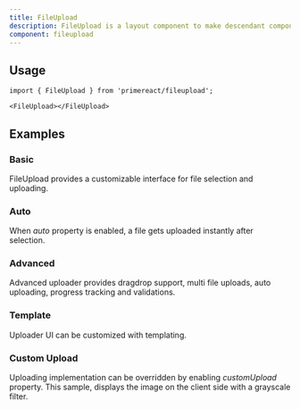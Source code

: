 ```yaml
---
title: FileUpload
description: FileUpload is a layout component to make descendant components span full width of their container.
component: fileupload
---
```


## Usage

```tsx
import { FileUpload } from 'primereact/fileupload';
```

```tsx
<FileUpload></FileUpload>
```

## Examples

### Basic

FileUpload provides a customizable interface for file selection and uploading.

<DocDemoViewer name="fileupload:basic-demo" />

### Auto

When _auto_ property is enabled, a file gets uploaded instantly after selection.

<DocDemoViewer name="fileupload:auto-demo" />

### Advanced

Advanced uploader provides dragdrop support, multi file uploads, auto uploading, progress tracking and validations.

<DocDemoViewer name="fileupload:advanced-demo" />

### Template

Uploader UI can be customized with templating.

<DocDemoViewer name="fileupload:template-demo" />

### Custom Upload

Uploading implementation can be overridden by enabling _customUpload_ property. This sample, displays the image on the client side with a grayscale filter.

<DocDemoViewer name="fileupload:custom-upload-demo" />
